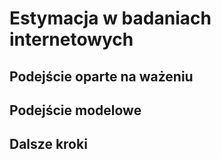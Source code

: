 # Estymacja w badaniach internetowych

## Podejście oparte na ważeniu

## Podejście modelowe

## Dalsze kroki
